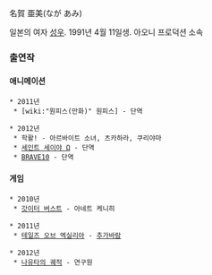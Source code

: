 名賀 亜美(なが あみ)

일본의 여자 [[성우]]. 1991년 4월 11일생. 아오니 프로덕션 소속

=== 출연작 ===
==== 애니메이션 ====
 * 2011년
  * [wiki:"원피스(만화)" 원피스] - 단역

 * 2012년
  * 학활! - 아르바이트 소녀, 츠카하라, 쿠리야마
  * [[세인트 세이야 Ω]] - 단역
  * [[BRAVE10]] - 단역

==== 게임 ====
 * 2010년
  * [[갓이터 버스트]] - 아네트 케니히

 * 2011년
  * [[테일즈 오브 엑실리아]] - [[추가바람]]

 * 2012년
  * [[나유타의 궤적]] - 연구원
